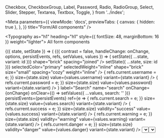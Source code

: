   Checkbox,
  CheckboxGroup,
  Label,
  Password,
  Radio,
  RadioGroup,
  Select,
  Slider,
  Stepper,
  Textarea,
  Textbox,
  Toggle,
} from '../index';

<Meta
  parameters={{
    viewMode: 'docs',
    previewTabs: {
      canvas: { hidden: true },
    },
  }}
  title="Form/All components"
/>

<Typography as="h1" heading="h1" style={{ fontSize: 48, marginBottom: 16 }} weight="lighter">
  All form components
</Typography>

<Canvas>
  <Story name="Lots of progress">
    <StateWrapper initialState={{ variant: 'underline', size: 'large' }}>
      {({ state, setState }) => (
        <ThemeWrapper>
          <Rhythm grouped mx={3}>
            <FormDemo contrast={false} style={{ maxWidth: '400px' }}>
              {({ contrast = false, handleChange: onChange, options, persistEvents, refs, setValues, values }) => (
                <React.Fragment>
                  <Rhythm mb={2} mt={4}>
                    <ButtonGroup
                      fullWidth
                      align="center"
                      buttons={[
                        { id: 'underline', label: 'Underline', selected: state.variant === 'underline' },
                        { id: 'filled', label: 'Filled', selected: state.variant === 'filled' },
                        { id: 'outline', label: 'Outline', selected: state.variant === 'outline' },
                      ]}
                      color="primary"
                      onClick={(event, id) => setState({ ...state, variant: id })}
                      shape="brick"
                      spacing="joined"
                    />
                  </Rhythm>
                  <Rhythm mb={2} mt={4}>
                    <ButtonGroup
                      fullWidth
                      align="center"
                      buttons={[
                        { id: 'medium', label: 'M', selected: state.size === 'medium' },
                        { id: 'large', label: 'L', selected: state.size === 'large' },
                        { id: 'xlarge', label: 'XL', selected: state.size === 'xlarge' },
                        { id: '2xlarge', label: '2XL', selected: state.size === '2xlarge' },
                        { id: '3xlarge', label: '3XL', selected: state.size === '3xlarge' },
                        { id: '4xlarge', label: '4XL', selected: state.size === '4xlarge' },
                        { id: '5xlarge', label: '5XL', selected: state.size === '5xlarge' },
                        { id: '6xlarge', label: '6XL', selected: state.size === '6xlarge' },
                        { id: '7xlarge', label: '7XL', selected: state.size === '7xlarge' },
                        { id: '8xlarge', label: '8XL', selected: state.size === '8xlarge' },
                      ]}
                      color="neutral"
                      onClick={(event, id) => setState({ ...state, size: id })}
                      selectedColor="primary"
                      selectedWeight="inline"
                      shape="brick"
                      size="small"
                      spacing="cozy"
                      weight="inline"
                    />
                  </Rhythm>
                  <Rhythm my={2}>
                    <Textbox
                      transitional
                      contrast={contrast}
                      label="Username"
                      name="username"
                      onChange={onChange}
                      persistEvents={persistEvents}
                      ref={e => {
                        refs.current.username = e;
                      }}
                      size={state.size}
                      value={values.username}
                      variant={state.variant}
                    />
                  </Rhythm>
                  <Rhythm my={2}>
                    <Password
                      transitional
                      contrast={contrast}
                      label="Password"
                      name="password"
                      onChange={onChange}
                      persistEvents={persistEvents}
                      ref={e => {
                        refs.current.password = e;
                      }}
                      size={state.size}
                      value={values.password}
                      variant={state.variant}
                    />
                  </Rhythm>
                  <Rhythm my={2}>
                    <Textbox
                      clearable
                      transitional
                      contrast={contrast}
                      iconBefore={<SearchIcon />}
                      label="Search"
                      name="search"
                      onChange={onChange}
                      onClear={() => setValues({ ...values, search: '' })}
                      persistEvents={persistEvents}
                      ref={e => {
                        refs.current.search = e;
                      }}
                      size={state.size}
                      value={values.search}
                      variant={state.variant}
                    />
                  </Rhythm>
                  <Rhythm my={2}>
                    <Textbox
                      transitional
                      contrast={contrast}
                      label="Successful"
                      name="success"
                      onChange={onChange}
                      persistEvents={persistEvents}
                      ref={e => {
                        refs.current.success = e;
                      }}
                      size={state.size}
                      validity="success"
                      value={values.success}
                      variant={state.variant}
                    />
                  </Rhythm>
                  <Rhythm my={2}>
                    <Textbox
                      transitional
                      contrast={contrast}
                      label="Warningish"
                      name="warning"
                      onChange={onChange}
                      persistEvents={persistEvents}
                      ref={e => {
                        refs.current.warning = e;
                      }}
                      size={state.size}
                      validity="warning"
                      value={values.warning}
                      variant={state.variant}
                    />
                  </Rhythm>
                  <Rhythm my={2}>
                    <Textbox
                      transitional
                      contrast={contrast}
                      label="Dangerous"
                      name="danger"
                      onChange={onChange}
                      persistEvents={persistEvents}
                      ref={e => {
                        refs.current.danger = e;
                      }}
                      size={state.size}
                      validity="danger"
                      value={values.danger}
                      variant={state.variant}
                    />
                  </Rhythm>
                  <Rhythm my={2}>
                    <Select
                      transitional
                      contrast={contrast}
                      label="Choose a color"
                      name="selectColor"
                      onChange={onChange}
                      options={options}
                      persistEvents={persistEvents}
                      ref={e => {
                        refs.current.selectColor = e;
                      }}
                      size={state.size}
                      value={values.selectColor}
                      variant={state.variant}
                    />
                  </Rhythm>
                  <Rhythm my={2}>
                    <Select
                      transitional
                      contrast={contrast}
                      label="Choose another color"
                      name="selectAnotherColor"
                      onChange={onChange}
                      options={options}
                      persistEvents={persistEvents}
                      ref={e => {
                        refs.current.selectAnotherColor = e;
                      }}
                      size={state.size}
                      value={values.selectAnotherColor}
                      variant={state.variant}
                    />
                  </Rhythm>
                  <Rhythm my={2}>
                    <Dropdown
                      transitional
                      inputVariant={state.variant}
                      label="A custom dropdown"
                      layout="raised"
                      onChange={value => onChange({ target: { name: 'dropdown' } }, value)}
                      options={options}
                      ref={e => {
                        refs.current.dropdown = e && e.container;
                      }}
                      size={state.size}
                    />
                  </Rhythm>
                  <Rhythm my={2}>
                    <Dropdown
                      transitional
                      inputVariant={state.variant}
                      label="A contained dropdown"
                      layout="contained"
                      onChange={value => onChange({ target: { name: 'dropdownContained' } }, value)}
                      options={options}
                      ref={e => {
                        refs.current.dropdownContained = e && e.container;
                      }}
                      size={state.size}
                    />
                  </Rhythm>
                  <Rhythm my={2}>
                    <Textarea
                      transitional
                      contrast={contrast}
                      label="Manifesto"
                      name="textarea"
                      onChange={onChange}
                      persistEvents={persistEvents}
                      ref={e => {
                        refs.current.textarea = e;
                      }}
                      size={state.size}
                      value={values.textarea}
                      variant={state.variant}
                    />
                  </Rhythm>
                  <Rhythm my={2}>
                    <Checkbox
                      checked={!!values.checkbox}
                      contrast={contrast}
                      name="checkbox"
                      onChange={(event, checked) => setValues({ ...values, checkbox: checked })}
                      persistEvents={persistEvents}
                      ref={e => {
                        refs.current.checkbox = e;
                      }}
                      size={state.size}
                      variant="secondary"
                    >
                      Lorem ipsum dolor sit amet, consectetur adipiscing elit. Integer eget dui eu orci ultrices maximus
                      eu eu ante. Vestibulum ligula velit, scelerisque vitae venenatis tempor, consectetur a orci.
                      Aenean molestie eu tortor in pharetra. Nulla lobortis, sapien quis ornare venenatis, nunc libero
                      finibus justo, non tempor nisi urna quis justo. Integer sit amet venenatis leo.
                    </Checkbox>
                  </Rhythm>
                  <Rhythm mr={2} my={2}>
                    <Radio
                      checked={values.radio === 'one'}
                      contrast={contrast}
                      name="radio"
                      onChange={(event, checked, value) => checked && setValues({ ...values, radio: value })}
                      persistEvents={persistEvents}
                      ref={e => {
                        refs.current.radio1 = e;
                      }}
                      size={state.size}
                      value="one"
                      variant="secondary"
                    >
                      Lorem ipsum dolor sit amet
                    </Radio>
                    <Radio
                      checked={values.radio === 'two'}
                      contrast={contrast}
                      name="radio"
                      onChange={(event, checked, value) => checked && setValues({ ...values, radio: value })}
                      persistEvents={persistEvents}
                      ref={e => {
                        refs.current.radio2 = e;
                      }}
                      size={state.size}
                      value="two"
                      variant="secondary"
                    >
                      Consectetur adipiscing elit
                    </Radio>
                  </Rhythm>
                  <Rhythm grouped mb={2} mt={4}>
                    <Flex flexible alignItems="flex-end" direction="row" justifyContent="space-between">
                      <div>
                        <Label as="legend" contrast={contrast} strength="legend">
                          Pick a big number
                        </Label>
                        <Stepper
                          contrast={contrast}
                          inputWidth={100}
                          max={10000}
                          min={0}
                          name="stepper1"
                          onChange={(event, value) => setValues({ ...values, stepper1: value })}
                          persistEvents={persistEvents}
                          ref={e => {
                            refs.current.stepper1 = e;
                          }}
                          size={state.size}
                          step={100}
                          value={values.stepper1}
                          variant={state.variant}
                          width="50%"
                        />
                      </div>
                      <Stepper
                        contrast={contrast}
                        inputWidth={100}
                        label="Pick another number"
                        max={100}
                        min={0}
                        name="stepper2"
                        onChange={(event, value) => setValues({ ...values, stepper2: value })}
                        persistEvents={persistEvents}
                        ref={e => {
                          refs.current.stepper2 = e;
                        }}
                        size={state.size}
                        step={10}
                        value={values.stepper2}
                        variant={state.variant}
                        width="50%"
                      />
                    </Flex>
                  </Rhythm>
                  <Rhythm mb={2} mt={4}>
                    <CheckboxGroup
                      checkboxes={[
                        {
                          id: 'demo-checkbox-group1',
                          label: 'Super fantastic label one',
                          name: 'checkboxes1',
                          ref: refs.current.checkboxes1,
                          value: 'one',
                        },
                        {
                          id: 'demo-checkbox-group2',
                          label: 'Super fantastic label two',
                          name: 'checkboxes2',
                          ref: refs.current.checkboxes2,
                          value: 'two',
                        },
                        {
                          id: 'demo-checkbox-group3',
                          label: 'Super fantastic label three',
                          name: 'checkboxes3',
                          ref: refs.current.checkboxes3,
                          value: 'three',
                        },
                      ]}
                      contrast={contrast}
                      layout="stacked"
                      legend="Super fantastic label"
                      name="checkboxes"
                      onChange={(event, value) => setValues({ ...values, checkboxes: value })}
                      size={state.size}
                      values={values.checkboxes}
                    />
                  </Rhythm>
                  <Rhythm mb={2} mt={4}>
                    <RadioGroup
                      contrast={contrast}
                      layout="inline"
                      legend="Super fantastic label"
                      name="radios"
                      onChange={(event, value) => setValues({ ...values, radios: value })}
                      radios={[
                        {
                          id: 'demo-radio-group1',
                          label: 'Super fantastic label one',
                          ref: refs.current.radios1,
                          value: 'one',
                        },
                        {
                          id: 'demo-radio-group2',
                          label: 'Super fantastic label two',
                          ref: refs.current.radios2,
                          value: 'two',
                        },
                        {
                          id: 'demo-radio-group3',
                          label: 'Super fantastic label three',
                          ref: refs.current.radios3,
                          value: 'three',
                        },
                      ]}
                      size={state.size}
                      value={values.radios}
                    />
                  </Rhythm>
                  <Rhythm mb={2} mt={4}>
                    <Slider
                      contrast={contrast}
                      formatValue={value => value + '%'}
                      max={100}
                      min={0}
                      name="slider"
                      onChange={(event, value) => setValues({ ...values, slider: value })}
                      persistEvents={persistEvents}
                      ref={e => {
                        refs.current.slider = e;
                      }}
                      value={values.slider}
                      valuePosition="top"
                      width="100%"
                    >
                      Percentage
                    </Slider>
                  </Rhythm>
                  <Flex wrap alignItems="center" justifyContent="space-between">
                    <Toggle
                      checked={values.toggle}
                      contrast={contrast}
                      name="toggle"
                      onChange={(event, checked) => setValues({ ...values, toggle: checked })}
                      persistEvents={persistEvents}
                      ref={e => {
                        refs.current.toggle = e;
                      }}
                      value={true}
                    >
                      Activate super powers
                    </Toggle>
                    <Rhythm mr={-2}>
                      <Flex flexible alignItems="center" justifyContent="flex-end">
                        <Rhythm mr={2} my={1}>
                          <Button color="neutral" shape="brick" weight="ghost">
                            Cancel
                          </Button>
                          <Button color="primary" onClick={() => console.log(refs.current)} shape="brick" type="submit">
                            Submit
                          </Button>
                        </Rhythm>
                      </Flex>
                    </Rhythm>
                  </Flex>
                </React.Fragment>
              )}
            </FormDemo>
          </Rhythm>
        </ThemeWrapper>
      )}
    </StateWrapper>
  </Story>
</Canvas>
